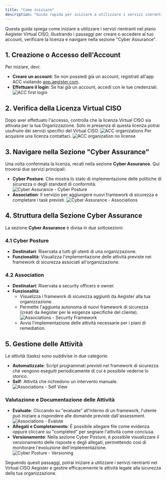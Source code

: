 ```yaml
---
title: "Come iniziare"
description: "Guida rapida per iniziare a utilizzare i servizi inerenti il Virtual CISO attraverso la piattaforma ACC."
---
```


Questa guida spiega come iniziare a utilizzare i servizi rientranti nel piano Aegister Virtual CISO, illustrando i passaggi per creare o accedere al tuo account, verificare la licenza e navigare nella sezione "Cyber Assurance".

## 1. Creazione o Accesso dell'Account

Per iniziare, devi:

- **Creare un account**: Se non possiedi già un account, registrati all'app ACC visitando [app.aegister.com](https://app.aegister.com/).
- **Effettuare il login**: Se hai già un account, accedi con le tue credenziali.
![ACC first login](/images/acc-dashboard-no-licences.png)

## 2. Verifica della Licenza Virtual CISO

Dopo aver effettuato l'accesso, controlla che la licenza Virtual CISO sia attivata per la tua Organizzazione. Solo in presenza di questa licenza potrai usufruire dei servizi specifici del Virtual CISO.
![ACC organizations](/images/acc-organizations.png)
Per acquisire una licenza contattaci.
![ACC organization no license](/images/acc-organization-no-license.png)

## 3. Navigare nella Sezione "Cyber Assurance"

Una volta confermata la licenza, recati nella sezione **Cyber Assurance**. Qui troverai due servizi principali:
- **Cyber Posture**: Che mostra lo stato di implementazione delle politiche di sicurezza o degli standard di conformità.
![Cyber Assurance - Cyber Posture](/images/acc-cyber-posture.png)
- **Association**: Il servizio per aggiungere nuovi framework di sicurezza e completare i task previsti.
![Cyber Assurance - Associations](/images/acc-associations.png)

## 4. Struttura della Sezione Cyber Assurance

La sezione **Cyber Assurance** è divisa in due sottosezioni:

### 4.1 Cyber Posture
- **Destinatari**: Riservata a tutti gli utenti di una organizzazione.
- **Funzionalità**: Visualizza l'implementazione delle attività previste nei framework di sicurezza associati all'organizzazione.

### 4.2 Association

- **Destinatari**: Riservata a security officers e owner.
- **Funzionalità**:
  - Visualizza i framework di sicurezza aggiunti da Aegister alla tua organizzazione.
  - Permette l'aggiunta autonoma di nuovi framework di sicurezza (creati da Aegister per le esigenze specifiche del cliente).
    ![Associations - Security Framework](/images/acc-new-association.png)
  - Avvia l'implementazione delle attività necessarie per i piani di remediation.

## 5. Gestione delle Attività

Le attività (tasks) sono suddivise in due categorie:

- **Automatizzate**: Script programmati previsti nel framework di sicurezza che vengono eseguiti periodicamente di cui è possibile vederne lo storico.
- **Self**: Attività che richiedono un intervento manuale.
  ![Associations - Self View](/images/acc-associations-self-view.png)

### Valutazione e Documentazione delle Attività

- **Evaluate**: Cliccando su "evaluate" all'interno di un framework, l'utente può iniziare a rispondere alle domande previste dall'assessment.
  ![Associations - Evalute](/images/acc-associations-evaluate.png)
- **Allegati e Completamento**: È possibile allegare file come evidenza oppure cliccare su "completed" per segnare l'attività come conclusa.
- **Versionamento**: Nella sezione Cyber Posture, è possibile visualizzare il versionamento delle risposte e degli allegati, permettendo così di monitorare l'evoluzione dell'implementazione.
  ![Cyber Posture - Versioning](/images/acc-cyber-posture-versioning.png)

Seguendo questi passaggi, potrai iniziare a utilizzare i serivzi rientranti nel Virtual CISO Aegister e gestire efficacemente le attività legate alla sicurezza della tua organizzazione.